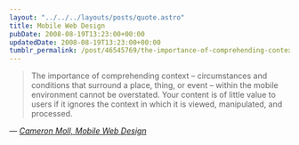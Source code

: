 ```yaml
---
layout: "../../../layouts/posts/quote.astro"
title: Mobile Web Design
pubDate: 2008-08-19T13:23:00+00:00
updatedDate: 2008-08-19T13:23:00+00:00
tumblr_permalink: /post/46545769/the-importance-of-comprehending-context
---
```


> The importance of comprehending context &#8211; circumstances and conditions that surround a place, thing, or event &#8211; within the mobile environment cannot be overstated. Your content is of little value to users if it ignores the context in which it is viewed, manipulated, and processed.

— <cite>[Cameron Moll, _Mobile Web Design_](http://mobilewebbook.com/)</cite>
